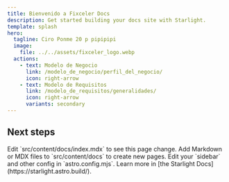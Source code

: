 ```yaml
---
title: Bienvenido a Fixceler Docs
description: Get started building your docs site with Starlight.
template: splash
hero:
  tagline: Ciro Ponme 20 p pipipipi
  image:
    file: ../../assets/fixceler_logo.webp
  actions:
    - text: Modelo de Negocio
      link: /modelo_de_negocio/perfil_del_negocio/
      icon: right-arrow
    - text: Modelo de Requisitos
      link: /modelo_de_requisitos/generalidades/
      icon: right-arrow
      variants: secondary
---
```



## Next steps

<CardGrid stagger>
	<Card title="Update content" icon="pencil">
		Edit `src/content/docs/index.mdx` to see this page change.
	</Card>
	<Card title="Add new content" icon="add-document">
		Add Markdown or MDX files to `src/content/docs` to create new pages.
	</Card>
	<Card title="Configure your site" icon="setting">
		Edit your `sidebar` and other config in `astro.config.mjs`.
	</Card>
	<Card title="Read the docs" icon="open-book">
		Learn more in [the Starlight Docs](https://starlight.astro.build/).
	</Card>
</CardGrid>


